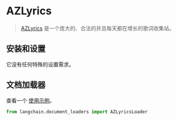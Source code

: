 # AZLyrics

> [AZLyrics](https://www.azlyrics.com/) 是一个庞大的、合法的并且每天都在增长的歌词收集站。
## 安装和设置

它没有任何特殊的设置需求。

## 文档加载器

查看一个 [使用示例](/docs/modules/data_connection/document_loaders/integrations/azlyrics.html)。
```python
from langchain.document_loaders import AZLyricsLoader
```
